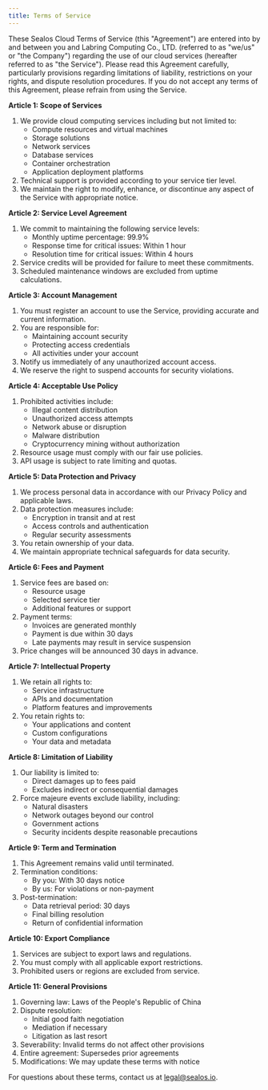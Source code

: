 ```yaml
---
title: Terms of Service
---
```


These Sealos Cloud Terms of Service (this "Agreement") are entered into by and between you and Labring Computing Co., LTD. (referred to as "we/us" or "the Company") regarding the use of our cloud services (hereafter referred to as "the Service"). Please read this Agreement carefully, particularly provisions regarding limitations of liability, restrictions on your rights, and dispute resolution procedures. If you do not accept any terms of this Agreement, please refrain from using the Service.

**Article 1: Scope of Services**

1. We provide cloud computing services including but not limited to:
   - Compute resources and virtual machines
   - Storage solutions
   - Network services
   - Database services
   - Container orchestration
   - Application deployment platforms
2. Technical support is provided according to your service tier level.
3. We maintain the right to modify, enhance, or discontinue any aspect of the Service with appropriate notice.

**Article 2: Service Level Agreement**

1. We commit to maintaining the following service levels:
   - Monthly uptime percentage: 99.9%
   - Response time for critical issues: Within 1 hour
   - Resolution time for critical issues: Within 4 hours
2. Service credits will be provided for failure to meet these commitments.
3. Scheduled maintenance windows are excluded from uptime calculations.

**Article 3: Account Management**

1. You must register an account to use the Service, providing accurate and current information.
2. You are responsible for:
   - Maintaining account security
   - Protecting access credentials
   - All activities under your account
3. Notify us immediately of any unauthorized account access.
4. We reserve the right to suspend accounts for security violations.

**Article 4: Acceptable Use Policy**

1. Prohibited activities include:
   - Illegal content distribution
   - Unauthorized access attempts
   - Network abuse or disruption
   - Malware distribution
   - Cryptocurrency mining without authorization
2. Resource usage must comply with our fair use policies.
3. API usage is subject to rate limiting and quotas.

**Article 5: Data Protection and Privacy**

1. We process personal data in accordance with our Privacy Policy and applicable laws.
2. Data protection measures include:
   - Encryption in transit and at rest
   - Access controls and authentication
   - Regular security assessments
3. You retain ownership of your data.
4. We maintain appropriate technical safeguards for data security.

**Article 6: Fees and Payment**

1. Service fees are based on:
   - Resource usage
   - Selected service tier
   - Additional features or support
2. Payment terms:
   - Invoices are generated monthly
   - Payment is due within 30 days
   - Late payments may result in service suspension
3. Price changes will be announced 30 days in advance.

**Article 7: Intellectual Property**

1. We retain all rights to:
   - Service infrastructure
   - APIs and documentation
   - Platform features and improvements
2. You retain rights to:
   - Your applications and content
   - Custom configurations
   - Your data and metadata

**Article 8: Limitation of Liability**

1. Our liability is limited to:
   - Direct damages up to fees paid
   - Excludes indirect or consequential damages
2. Force majeure events exclude liability, including:
   - Natural disasters
   - Network outages beyond our control
   - Government actions
   - Security incidents despite reasonable precautions

**Article 9: Term and Termination**

1. This Agreement remains valid until terminated.
2. Termination conditions:
   - By you: With 30 days notice
   - By us: For violations or non-payment
3. Post-termination:
   - Data retrieval period: 30 days
   - Final billing resolution
   - Return of confidential information

**Article 10: Export Compliance**

1. Services are subject to export laws and regulations.
2. You must comply with all applicable export restrictions.
3. Prohibited users or regions are excluded from service.

**Article 11: General Provisions**

1. Governing law: Laws of the People's Republic of China
2. Dispute resolution:
   - Initial good faith negotiation
   - Mediation if necessary
   - Litigation as last resort
3. Severability: Invalid terms do not affect other provisions
4. Entire agreement: Supersedes prior agreements
5. Modifications: We may update these terms with notice

For questions about these terms, contact us at legal@sealos.io.